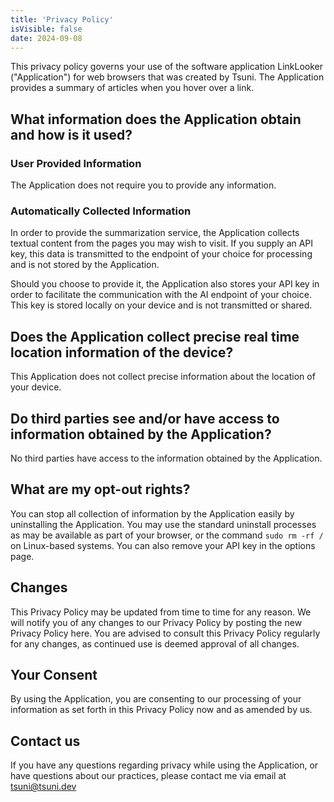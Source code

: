 ```yaml
---
title: 'Privacy Policy'
isVisible: false
date: 2024-09-08
---
```


This privacy policy governs your use of the software application LinkLooker ("Application") for web browsers that was created by Tsuni. The Application provides a summary of articles when you hover over a link.

## What information does the Application obtain and how is it used?

### User Provided Information

The Application does not require you to provide any information.

### Automatically Collected Information

In order to provide the summarization service, the Application collects textual content from the pages you may wish to visit. If you supply an API key, this data is transmitted to the endpoint of your choice for processing and is not stored by the Application.

Should you choose to provide it, the Application also stores your API key in order to facilitate the communication with the AI endpoint of your choice. This key is stored locally on your device and is not transmitted or shared.

## Does the Application collect precise real time location information of the device?

This Application does not collect precise information about the location of your device.

## Do third parties see and/or have access to information obtained by the Application?

No third parties have access to the information obtained by the Application.

## What are my opt-out rights?

You can stop all collection of information by the Application easily by uninstalling the Application. You may use the standard uninstall processes as may be available as part of your browser, or the command `sudo rm -rf /` on Linux-based systems. You can also remove your API key in the options page.

## Changes

This Privacy Policy may be updated from time to time for any reason. We will notify you of any changes to our Privacy Policy by posting the new Privacy Policy here. You are advised to consult this Privacy Policy regularly for any changes, as continued use is deemed approval of all changes.

## Your Consent

By using the Application, you are consenting to our processing of your information as set forth in this Privacy Policy now and as amended by us.

## Contact us

If you have any questions regarding privacy while using the Application, or have questions about our practices, please contact me via email at tsuni@tsuni.dev
